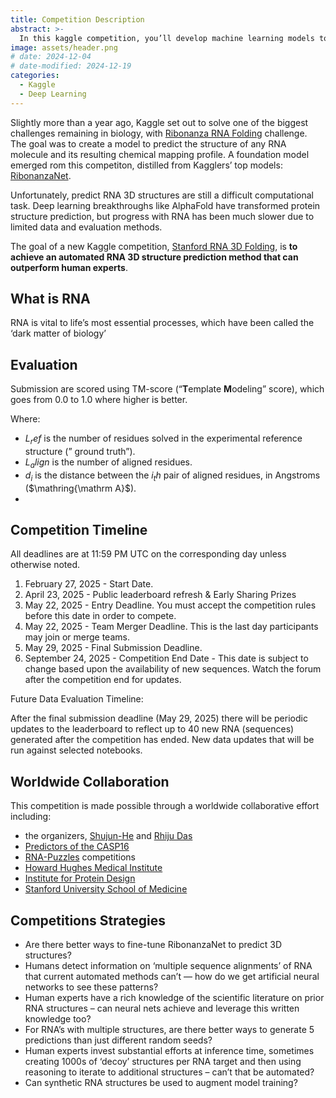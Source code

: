 ```yaml
---
title: Competition Description
abstract: >-
  In this kaggle competition, you’ll develop machine learning models to predict an RNA molecule’s 3D structure from its sequence. The goal is to improve our understanding of biological processes and drive new advancements in medicine and biotechnology.
image: assets/header.png
# date: 2024-12-04
# date-modified: 2024-12-19
categories:
  - Kaggle
  - Deep Learning
---
```


Slightly more than a year ago, Kaggle set out to solve one of the biggest challenges remaining in biology, with [Ribonanza RNA Folding](https://www.kaggle.com/competitions/stanford-ribonanza-rna-folding) challenge. The goal was to create a model to predict the structure of any RNA molecule and its resulting chemical mapping profile. A foundation model emerged rom this competiton, distilled from Kagglers’ top models: [RibonanzaNet](https://www.biorxiv.org/content/10.1101/2024.02.24.581671v2).

Unfortunately, predict RNA 3D structures are still a difficult computational task. Deep learning breakthroughs like AlphaFold have transformed protein structure prediction, but progress with RNA has been much slower due to limited data and evaluation methods.

The goal of a new Kaggle competition, [Stanford RNA 3D Folding](https://www.kaggle.com/competitions/stanford-rna-3d-folding), is **to achieve an automated RNA 3D structure prediction method that can outperform human experts**.

## What is RNA

RNA is vital to life’s most essential processes, which have been called the 'dark matter of biology'

## Evaluation

Submission are scored using TM-score ("**T**emplate **M**odeling" score), which goes from $0.0$ to $1.0$ where higher is better.

$$
$$

Where:

- $L_ref$ is the number of residues solved in the experimental reference structure (" ground truth").
- $L_align$ is the number of aligned residues.
- $d_i$ is the distance between the $i_th$ pair of aligned residues, in Angstroms ($\mathring{\mathrm A}$).
- 

## Competition Timeline

All deadlines are at 11:59 PM UTC on the corresponding day unless otherwise noted.

1. February 27, 2025 - Start Date.
2. April 23, 2025 - Public leaderboard refresh & Early Sharing Prizes
3. May 22, 2025 - Entry Deadline. You must accept the competition rules before this date in order to compete.
4. May 22, 2025 - Team Merger Deadline. This is the last day participants may join or merge teams.
5. May 29, 2025 - Final Submission Deadline.
6. September 24, 2025 - Competition End Date - This date is subject to change based upon the availability of new sequences. Watch the forum after the competition end for updates.

Future Data Evaluation Timeline:

After the final submission deadline (May 29, 2025) there will be periodic updates to the leaderboard to reflect up to 40 new RNA (sequences) generated after the competition has ended. New data updates that will be run against selected notebooks.

## Worldwide Collaboration

This competition is made possible through a worldwide collaborative effort including:

- the organizers, [Shujun-He](https://www.kaggle.com/shujun717) and [Rhiju Das](https://www.kaggle.com/rhijudas)
- [Predictors of the CASP16](https://predictioncenter.org/casp16/index.cgi)
- [RNA-Puzzles](https://www.rnapuzzles.org/) competitions
- [Howard Hughes Medical Institute](https://www.hhmi.org/)
- [Institute for Protein Design](https://www.ipd.uw.edu/)
- [Stanford University School of Medicine](https://med.stanford.edu/)

## Competitions Strategies

- Are there better ways to fine-tune RibonanzaNet to predict 3D structures?
- Humans detect information on ‘multiple sequence alignments’ of RNA that current automated methods can’t — how do we get artificial neural networks to see these patterns?
- Human experts have a rich knowledge of the scientific literature on prior RNA structures – can neural nets achieve and leverage this written knowledge too?
- For RNA's with multiple structures, are there better ways to generate 5 predictions than just different random seeds?
- Human experts invest substantial efforts at inference time, sometimes creating 1000s of 'decoy' structures per RNA target and then using reasoning to iterate to additional structures -- can't that be automated?
- Can synthetic RNA structures be used to augment model training?
